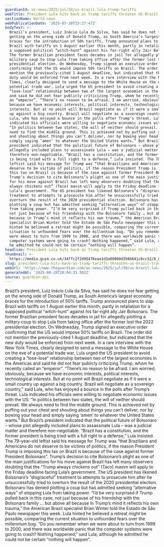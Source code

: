 ```yaml
---
guardianId: us-news/2025/jul/30/us-brazil-lula-trump-tariffs
webTitle: President Lula hits back as Trump tariffs threaten US-Brazil trade showdown
sectionName: World news
webPublicationDate: '2025-07-30T15:27:47Z'
bodyText: >-
  Brazil’s president, Luiz Inácio Lula da Silva, has said he does not fear
  getting on the wrong side of Donald Trump, as South America’s largest economy
  braces for the introduction of 50% tariffs. Trump announced plans to slap
  Brazil with tariffs on 1 August earlier this month, partly in retaliation for
  a supposed political “witch-hunt” against his far-right ally Jair Bolsonaro.
  The former Brazilian president faces decades in jail for allegedly plotting a
  military coup to stop Lula from taking office after the former lost the 2022
  presidential election. On Wednesday, Trump signed an executive order
  confirming that the US would impose 50% tariffs on Brazil. The order did not
  mention the previously-cited 1 August deadline, but indicated that the new
  duty would be enforced from next week. In a rare interview with the New York
  Times, clearly designed to send a message to the White House on the eve of a
  potential trade war, Lula urged the US president to avoid creating a
  “lose-lose” relationship between two of the largest economies in the Americas
  and said he did not fear publicly criticizing Trump, whom he recently called
  an “emperor”. “There’s no reason to be afraid. I am worried, obviously,
  because we have economic interests, political interests, technological
  interests. But at no point will Brazil negotiate as if it were a small country
  up against a big country. Brazil will negotiate as a sovereign country,” said
  Lula, who has enjoyed a bounce in the polls after Trump’s threat. Lula
  indicated his officials were willing to negotiate economic issues with the US:
  “In politics between two states, the will of neither should prevail. We always
  need to find the middle ground. This is achieved not by puffing out your chest
  and shouting about things you can’t deliver, nor by bowing your head and
  simply saying ‘amen’ to whatever the United States wants.” But Brazil’s
  president indicated that the political future of Bolsonaro – whose plot
  allegedly included plans to assassinate Lula – was a judicial matter and
  therefore non-negotiable. “Brazil has a constitution, and the former president
  is being tried with a full right to a defense,” Lula insisted. The 79-year-old
  leftist said his message for Trump was “that Brazilians and Americans do not
  deserve to be victims of politics, if the reason President Trump is imposing
  this tax on Brazil is because of the case against former President Bolsonaro”.
  Trump’s decision to cite Bolsonaro’s plight as one of the main justifications
  for his move against Brazil has left many observers doubting that the “Trump
  always chickens out” (Taco) maxim will apply to the Friday deadline facing
  Lula’s government. The US president has likened Bolsonaro’s “disgraceful”
  treatment to attempts to prosecute him after he unsuccessfully tried to
  overturn the result of the 2020 presidential election. Bolsonaro has denied
  plotting a coup but has admitted seeking “alternative ways” of stopping Lula
  from taking power. “I’d be very surprised if Trump pulled back in this case,
  not just because of his friendship with the Bolsonaro family … but above all
  because in Trump’s mind it reflects his own trauma,” the American Brazil
  specialist Brian Winter told the Estado de São Paulo newspaper this week. Lula
  hinted he believed a retreat might be possible, comparing the current
  situation to unfounded fears over the millennium bug. “Do you remember when we
  were about to turn from 1999 to 2000, and there was worldwide panic that the
  computer systems were going to crash? Nothing happened,” said Lula, although
  he admitted he could not be certain “nothing will happen”.
headline: President Lula hits back as Trump tariffs threaten US-Brazil trade showdown
thumbnail: >-
  https://media.guim.co.uk/34ffc2f2d95476eaa1d3a80080d356b641c8cc32/8_0_1723_1379/500.jpg
slug: president-lula-hits-back-as-trump-tariffs-threaten-us-brazil-trade-showdown
webUrl: 'https://www.theguardian.com/us-news/2025/jul/30/us-brazil-lula-trump-tariffs'
generatedAt: '2025-08-28T20:04:33.502Z'
source: guardian-api
---
```

Brazil’s president, Luiz Inácio Lula da Silva, has said he does not fear getting on the wrong side of Donald Trump, as South America’s largest economy braces for the introduction of 50% tariffs. Trump announced plans to slap Brazil with tariffs on 1 August earlier this month, partly in retaliation for a supposed political “witch-hunt” against his far-right ally Jair Bolsonaro. The former Brazilian president faces decades in jail for allegedly plotting a military coup to stop Lula from taking office after the former lost the 2022 presidential election. On Wednesday, Trump signed an executive order confirming that the US would impose 50% tariffs on Brazil. The order did not mention the previously-cited 1 August deadline, but indicated that the new duty would be enforced from next week. In a rare interview with the New York Times, clearly designed to send a message to the White House on the eve of a potential trade war, Lula urged the US president to avoid creating a “lose-lose” relationship between two of the largest economies in the Americas and said he did not fear publicly criticizing Trump, whom he recently called an “emperor”. “There’s no reason to be afraid. I am worried, obviously, because we have economic interests, political interests, technological interests. But at no point will Brazil negotiate as if it were a small country up against a big country. Brazil will negotiate as a sovereign country,” said Lula, who has enjoyed a bounce in the polls after Trump’s threat. Lula indicated his officials were willing to negotiate economic issues with the US: “In politics between two states, the will of neither should prevail. We always need to find the middle ground. This is achieved not by puffing out your chest and shouting about things you can’t deliver, nor by bowing your head and simply saying ‘amen’ to whatever the United States wants.” But Brazil’s president indicated that the political future of Bolsonaro – whose plot allegedly included plans to assassinate Lula – was a judicial matter and therefore non-negotiable. “Brazil has a constitution, and the former president is being tried with a full right to a defense,” Lula insisted. The 79-year-old leftist said his message for Trump was “that Brazilians and Americans do not deserve to be victims of politics, if the reason President Trump is imposing this tax on Brazil is because of the case against former President Bolsonaro”. Trump’s decision to cite Bolsonaro’s plight as one of the main justifications for his move against Brazil has left many observers doubting that the “Trump always chickens out” (Taco) maxim will apply to the Friday deadline facing Lula’s government. The US president has likened Bolsonaro’s “disgraceful” treatment to attempts to prosecute him after he unsuccessfully tried to overturn the result of the 2020 presidential election. Bolsonaro has denied plotting a coup but has admitted seeking “alternative ways” of stopping Lula from taking power. “I’d be very surprised if Trump pulled back in this case, not just because of his friendship with the Bolsonaro family … but above all because in Trump’s mind it reflects his own trauma,” the American Brazil specialist Brian Winter told the Estado de São Paulo newspaper this week. Lula hinted he believed a retreat might be possible, comparing the current situation to unfounded fears over the millennium bug. “Do you remember when we were about to turn from 1999 to 2000, and there was worldwide panic that the computer systems were going to crash? Nothing happened,” said Lula, although he admitted he could not be certain “nothing will happen”.

